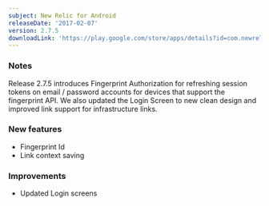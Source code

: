 ```yaml
---
subject: New Relic for Android
releaseDate: '2017-02-07'
version: 2.7.5
downloadLink: 'https://play.google.com/store/apps/details?id=com.newrelic.rpm&hl=en'
---
```


### Notes

Release 2.7.5 introduces Fingerprint Authorization for refreshing session tokens on email / password accounts for devices that support the fingerprint API. We also updated the Login Screen to new clean design and improved link support for infrastructure links.

### New features

* Fingerprint Id
* Link context saving

### Improvements

* Updated Login screens
